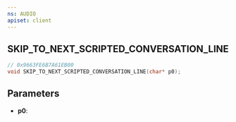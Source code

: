 ```yaml
---
ns: AUDIO
apiset: client
---
```

## SKIP_TO_NEXT_SCRIPTED_CONVERSATION_LINE

```c
// 0x9663FE6B7A61EB00
void SKIP_TO_NEXT_SCRIPTED_CONVERSATION_LINE(char* p0);
```


## Parameters
* **p0**:
